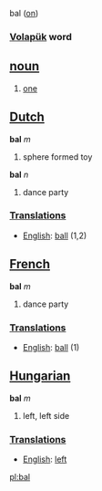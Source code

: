 bal ([[on]]) 
=== [[Volapük]] word === 
== [[noun]] == 
# [[one]]

==[[Dutch]]==

'''bal''' ''m''

# sphere formed toy

'''bal''' ''n''

# dance party

===[[Translation]]s===

*[[English]]: [[ball]] (1,2)

==[[French]]==

'''bal''' ''m''

# dance party

===[[Translation]]s===

*[[English]]: [[ball]] (1)

==[[Hungarian]]==

'''bal''' ''m''

# left, left side

===[[Translation]]s===

*[[English]]: [[left]]

[[pl:bal]]